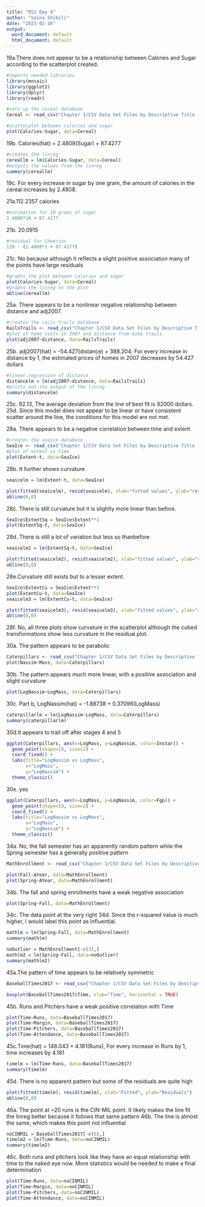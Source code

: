 ```yaml
---
title: "RS3 Day 4"
author: "Saina Shibili"
date: "2023-02-16"
output:
  word_document: default
  html_document: default
---
```


19a.There does not appear to be a relationship between Calories and Sugar according to the scatterplot created.
``` r
#imports needed libraries
library(mosaic)
library(ggplot2)
library(dplyr)
library(readr)

#sets up the cereal database
Cereal <- read_csv("Chapter 1/CSV Data Set Files by Descriptive Title - Chapter 1/Cereal.csv")

#scatterplot between calories and sugar
plot(Calories~Sugar, data=Cereal)
```
19b. Calories(hat) = 2.4808(Sugar) + 87.4277
``` r

#creates the linreg
cereallm = lm(Calories~Sugar, data=Cereal)
#outputs the values from the linreg
summary(cereallm)

```
19c. For every increase in sugar by one gram, the amount of calories in the cereal increases by 2.4808.

21a.112.2357 calories
``` r
#estimation for 10 grams of sugar
2.4808*10 + 87.4277
```
21b. 20.0915
``` r
#residual for Cheerios
110 - (2.4808*1 + 87.4277)
```
21c. No because although it reflects a slight positive association many of the points have large residuals
``` r
#graphs the plot between calories and sugar
plot(Calories~Sugar, data=Cereal)
#graphs the linreg on the plot
abline(cereallm)
```
25a. There appears to be a nonlinear negative relationship between distance and adj2007.
``` r

#creates the rails trails database
RailsTrails <- read_csv("Chapter 1/CSV Data Set Files by Descriptive Title - Chapter 1/RailsTrails.csv")
#plot of home costs in 2007 and distance from bike trails
plot(adj2007~distance, data=RailsTrails)

```
25b. adj2007(hat) = -54.427(distance) + 388.204; For every increase in distance by 1, the estimated prices of homes in 2007 decreases by 54.427 dollars
``` r
#linear regression of distance
distancelm = lm(adj2007~distance, data=RailsTrails)
#prints out the output of the linreg
summary(distancelm)
```
25c. 92.13, The average deviation from the line of best fit is 92000 dollars.
25d. Since this model does not appear to be linear or have consistent scatter around the line, the conditions for this model are not met.

28a. There appears to be a negative correlation between time and extent
``` r
#creates the seaice database
SeaIce <- read_csv("Chapter 1/CSV Data Set Files by Descriptive Title - Chapter 1/SeaIce.csv")
#plot of extent vs time
plot(Extent~t, data=SeaIce)

```
28b. It further shows curvature
``` r
seaicelm = lm(Extent~t, data=SeaIce)

plot(fitted(seaicelm), resid(seaicelm), xlab="fitted values", ylab="residuals")
abline(0,0)
```
28c. There is still curvature but it is slightly more linear than before.
``` r
SeaIce$ExtentSq = SeaIce$Extent**2
plot(ExtentSq~t, data=SeaIce)
```
28d. There is still a lot of variation but less so thanbefore
``` r
seaicelm2 = lm(ExtentSq~t, data=SeaIce)

plot(fitted(seaicelm2), resid(seaicelm2), xlab="fitted values", ylab="residuals")
abline(0,0)
```
28e.Curvature still exists but to a lesser extent.
``` r
SeaIce$ExtentCu = SeaIce$Extent**3
plot(ExtentCu~t, data=SeaIce)
seaicelm3 = lm(ExtentCu~t, data=SeaIce)

plot(fitted(seaicelm3), resid(seaicelm3), xlab="fitted values", ylab="residuals")
abline(0,0)
```
28f. No, all three plots show curvature in the scatterplot although the cubed transformations show less curvature in the residual plot.

30a. The pattern appears to be parabolic
``` r
Caterpillars <- read_csv("Chapter 1/CSV Data Set Files by Descriptive Title - Chapter 1/Caterpillars.csv")
plot(Nassim~Mass, data=Caterpillars)
```
30b. The pattern appears much more linear, with a positive association and slight curvature
``` r
plot(LogNassim~LogMass, data=Caterpillars)
```
30c. Part b, LogNassim(hat) = -1.88738 + 0.37096(LogMass)
``` r
caterpillarlm = lm(LogNassim~LogMass, data=Caterpillars)
summary(caterpillarlm)
```
30d.It appears to trail off after stages 4 and 5
``` r
ggplot(Caterpillars, aes(x=LogMass, y=LogNassim, color=Instar)) +
  geom_point(shape=19, size=2) +
  coord_fixed() +
  labs(title="LogNassim vs LogMass",
       x="LogMass",
       y="LogNassim") +
  theme_classic()

```
30e. yes
``` r
ggplot(Caterpillars, aes(x=LogMass, y=LogNassim, color=Fgp)) +
  geom_point(shape=19, size=2) +
  coord_fixed() +
  labs(title="LogNassim vs LogMass",
       x="LogMass",
       y="LogNassim") +
  theme_classic()
```

34a. No, the fall semester has an apparently random pattern while the Spring semester has a generally positive pattern
``` r
MathEnrollment <- read_csv("Chapter 1/CSV Data Set Files by Descriptive Title - Chapter 1/MathEnrollment.csv")

plot(Fall~AYear, data=MathEnrollment)
plot(Spring~AYear, data=MathEnrollment)

```
34b. The fall and spring enrollments have a weak negative association
``` r
plot(Spring~Fall, data=MathEnrollment)
```
34c. The data point at the very right
34d. Since the r-squared value is much higher, I would label this point as influential.
``` r
mathlm = lm(Spring~Fall, data=MathEnrollment)
summary(mathlm)

noOutlier = MathEnrollment[-c(3),]
mathlm2 = lm(Spring~Fall, data=noOutlier)
summary(mathlm2)
```

45a.The pattern of time appears to be relatively symmetric
``` r
BaseballTimes2017 <- read_csv("Chapter 1/CSV Data Set Files by Descriptive Title - Chapter 1/BaseballTimes2017.csv")

boxplot(BaseballTimes2017$Time, xlab="Time", horizontal = TRUE)

```
45b. Runs and Pitchers have a weak positive correlation with Time
``` r
plot(Time~Runs, data=BaseballTimes2017)
plot(Time~Margin, data=BaseballTimes2017)
plot(Time~Pitchers, data=BaseballTimes2017)
plot(Time~Attendance, data=BaseballTimes2017)
```
45c.Time(hat) = 148.043 + 4.181(Runs), For every increase in Runs by 1, time increases by 4.181
``` r
timelm = lm(Time~Runs, data=BaseballTimes2017)
summary(timelm)
```
45d. There is no apparent pattern but some of the residuals are quite high
``` r
plot(fitted(timelm), resid(timelm), xlab="Fitted", ylab="Residuals")
abline(0,0)
```

46a. The point at ~20 runs is the CIN-MIL point. It likely makes the line fit the linreg better because it follows that same pattern
46b. The line is almost the same, which makes this point not influential
```r
noCINMIL = BaseballTimes2017[-c(6),]
timelm2 = lm(Time~Runs, data=noCINMIL)
summary(timelm2)

```
46c. Both runs and pitchers look like they have an equal relationship with time to the naked eye now. More statistics would be needed to make a final determination
``` r
plot(Time~Runs, data=noCINMIL)
plot(Time~Margin, data=noCINMIL)
plot(Time~Pitchers, data=noCINMIL)
plot(Time~Attendance, data=noCINMIL)
```

